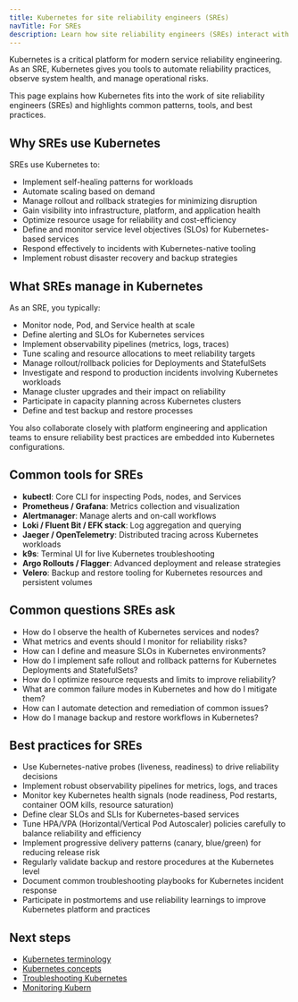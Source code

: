 ```yaml
---
title: Kubernetes for site reliability engineers (SREs)
navTitle: For SREs
description: Learn how site reliability engineers (SREs) interact with Kubernetes to ensure availability, reliability, and performance of services.
---
```


Kubernetes is a critical platform for modern service reliability engineering. As an SRE, Kubernetes gives you tools to automate reliability practices, observe system health, and manage operational risks.

This page explains how Kubernetes fits into the work of site reliability engineers (SREs) and highlights common patterns, tools, and best practices.

## Why SREs use Kubernetes

SREs use Kubernetes to:

-   Implement self-healing patterns for workloads
-   Automate scaling based on demand
-   Manage rollout and rollback strategies for minimizing disruption
-   Gain visibility into infrastructure, platform, and application health
-   Optimize resource usage for reliability and cost-efficiency
-   Define and monitor service level objectives (SLOs) for Kubernetes-based services
-   Respond effectively to incidents with Kubernetes-native tooling
-   Implement robust disaster recovery and backup strategies

## What SREs manage in Kubernetes

As an SRE, you typically:

-   Monitor node, Pod, and Service health at scale
-   Define alerting and SLOs for Kubernetes services
-   Implement observability pipelines (metrics, logs, traces)
-   Tune scaling and resource allocations to meet reliability targets
-   Manage rollout/rollback policies for Deployments and StatefulSets
-   Investigate and respond to production incidents involving Kubernetes workloads
-   Manage cluster upgrades and their impact on reliability
-   Participate in capacity planning across Kubernetes clusters
-   Define and test backup and restore processes

You also collaborate closely with platform engineering and application teams to ensure reliability best practices are embedded into Kubernetes configurations.

## Common tools for SREs

-   **kubectl**: Core CLI for inspecting Pods, nodes, and Services
-   **Prometheus / Grafana**: Metrics collection and visualization
-   **Alertmanager**: Manage alerts and on-call workflows
-   **Loki / Fluent Bit / EFK stack**: Log aggregation and querying
-   **Jaeger / OpenTelemetry**: Distributed tracing across Kubernetes workloads
-   **k9s**: Terminal UI for live Kubernetes troubleshooting
-   **Argo Rollouts / Flagger**: Advanced deployment and release strategies
-   **Velero**: Backup and restore tooling for Kubernetes resources and persistent volumes

## Common questions SREs ask

-   How do I observe the health of Kubernetes services and nodes?
-   What metrics and events should I monitor for reliability risks?
-   How can I define and measure SLOs in Kubernetes environments?
-   How do I implement safe rollout and rollback patterns for Kubernetes Deployments and StatefulSets?
-   How do I optimize resource requests and limits to improve reliability?
-   What are common failure modes in Kubernetes and how do I mitigate them?
-   How can I automate detection and remediation of common issues?
-   How do I manage backup and restore workflows in Kubernetes?

## Best practices for SREs

-   Use Kubernetes-native probes (liveness, readiness) to drive reliability decisions
-   Implement robust observability pipelines for metrics, logs, and traces
-   Monitor key Kubernetes health signals (node readiness, Pod restarts, container OOM kills, resource saturation)
-   Define clear SLOs and SLIs for Kubernetes-based services
-   Tune HPA/VPA (Horizontal/Vertical Pod Autoscaler) policies carefully to balance reliability and efficiency
-   Implement progressive delivery patterns (canary, blue/green) for reducing release risk
-   Regularly validate backup and restore procedures at the Kubernetes level
-   Document common troubleshooting playbooks for Kubernetes incident response
-   Participate in postmortems and use reliability learnings to improve Kubernetes platform and practices

## Next steps

-   [Kubernetes terminology](/portal/kubernetes/learn/explained/terminology/)
-   [Kubernetes concepts](./kubernetes-concepts)
-   [Troubleshooting Kubernetes](/portal/kubernetes/learn/how-to/troubleshooting-on-kubernetes/)
-   [Monitoring Kubern](<>)
